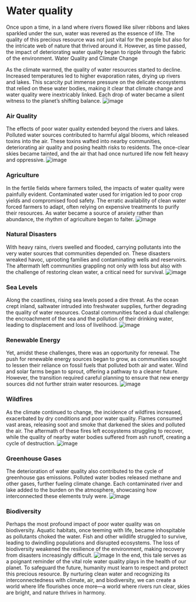 # Water quality
Once upon a time, in a land where rivers flowed like silver ribbons and lakes sparkled under the sun, water was revered as the essence of life. The quality of this precious resource was not just vital for the people but also for the intricate web of nature that thrived around it. However, as time passed, the impact of deteriorating water quality began to ripple through the fabric of the environment.
Water Quality and Climate Change

As the climate warmed, the quality of water resources started to decline. Increased temperatures led to higher evaporation rates, drying up rivers and lakes. This scarcity put immense pressure on the delicate ecosystems that relied on these water bodies, making it clear that climate change and water quality were inextricably linked. Each drop of water became a silent witness to the planet’s shifting balance.
![image](https://encrypted-tbn0.gstatic.com/images?q=tbn:ANd9GcRSNHOMQfK7AKgzfuUW0RUm8uHDglh5Rn1LxHERT8DyJhtx8F9PRgKQRGI&s=10)
### Air Quality

The effects of poor water quality extended beyond the rivers and lakes. Polluted water sources contributed to harmful algal blooms, which released toxins into the air. These toxins wafted into nearby communities, deteriorating air quality and posing health risks to residents. The once-clear skies became tainted, and the air that had once nurtured life now felt heavy and oppressive.
![image](https://cdn.britannica.com/74/205274-131-17062E85/Pollution-air-land-water-plastic-noise-light-thermal.jpg)
### Agriculture

In the fertile fields where farmers toiled, the impacts of water quality were painfully evident. Contaminated water used for irrigation led to poor crop yields and compromised food safety. The erratic availability of clean water forced farmers to adapt, often relying on expensive treatments to purify their resources. As water became a source of anxiety rather than abundance, the rhythm of agriculture began to falter.
![image](https://rodaleinstitute.org/wp-content/uploads/agriculture-runoff-1-1024x768.jpg)
### Natural Disasters

With heavy rains, rivers swelled and flooded, carrying pollutants into the very water sources that communities depended on. These disasters wreaked havoc, uprooting families and contaminating wells and reservoirs. The aftermath left communities grappling not only with loss but also with the challenge of restoring clean water, a critical need for survival.
![image](https://encrypted-tbn0.gstatic.com/images?q=tbn:ANd9GcRpotC7uRnUCOM7FEVs_rB9zPDJ1R1vKMN-0w&usqp=CAU)
### Sea Levels

Along the coastlines, rising sea levels posed a dire threat. As the ocean crept inland, saltwater intruded into freshwater supplies, further degrading the quality of water resources. Coastal communities faced a dual challenge: the encroachment of the sea and the pollution of their drinking water, leading to displacement and loss of livelihood.
![image](https://encrypted-tbn0.gstatic.com/images?q=tbn:ANd9GcSEFnoyVNwHv85nGPsrF-GG4dIKNYndWOXiGg&usqp=CAU)
### Renewable Energy

Yet, amidst these challenges, there was an opportunity for renewal. The push for renewable energy sources began to grow, as communities sought to lessen their reliance on fossil fuels that polluted both air and water. Wind and solar farms began to sprout, offering a pathway to a cleaner future. However, the transition required careful planning to ensure that new energy sources did not further strain water resources.
![image](https://encrypted-tbn0.gstatic.com/images?q=tbn:ANd9GcSNdz5tM2YGaazBcN5tFAZhgmx2jNCPxX6p8w&usqp=CAU)
### Wildfires

As the climate continued to change, the incidence of wildfires increased, exacerbated by dry conditions and poor water quality. Flames consumed vast areas, releasing soot and smoke that darkened the skies and polluted the air. The aftermath of these fires left ecosystems struggling to recover, while the quality of nearby water bodies suffered from ash runoff, creating a cycle of destruction.
![image](https://encrypted-tbn0.gstatic.com/images?q=tbn:ANd9GcR43qMrCb5uw1wjWyRk2-vvcwbCUYAWFVvTFgfp7BSS0yScP21Mt9Bv7iw&s=10)
### Greenhouse Gases

The deterioration of water quality also contributed to the cycle of greenhouse gas emissions. Polluted water bodies released methane and other gases, further fueling climate change. Each contaminated river and lake added to the burden on the atmosphere, showcasing how interconnected these elements truly were.
![image](https://encrypted-tbn0.gstatic.com/images?q=tbn:ANd9GcRxAjfNdsBmw9CETa8CXLOz6nTwxP788jArCzjkyvUGcF3xi4N0PUae9ruU&s=10)
### Biodiversity

Perhaps the most profound impact of poor water quality was on biodiversity. Aquatic habitats, once teeming with life, became inhospitable as pollutants choked the water. Fish and other wildlife struggled to survive, leading to dwindling populations and disrupted ecosystems. The loss of biodiversity weakened the resilience of the environment, making recovery from disasters increasingly difficult.
![image](https://encrypted-tbn0.gstatic.com/images?q=tbn:ANd9GcTFfI7JDkJ3AhyEVG59i-GbOETzB681XBcHSK3nnJ6iWKbZJaYhdKiYL6uN&s=10)
In the end, this tale serves as a poignant reminder of the vital role water quality plays in the health of our planet. To safeguard the future, humanity must learn to respect and protect this precious resource. By nurturing clean water and recognizing its interconnectedness with climate, air, and biodiversity, we can create a world where life flourishes once more—a world where rivers run clear, skies are bright, and nature thrives in harmony.